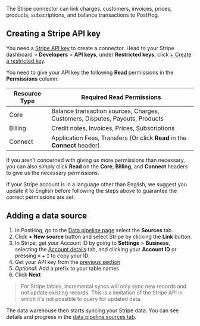 The Stripe connector can link charges, customers, invoices, prices, products, subscriptions, and balance transactions to PostHog. 

## Creating a Stripe API key

You need a [Stripe API key](https://dashboard.stripe.com/apikeys) to create a connector. Head to your Stripe dashboard > **Developers** > **API keys**, under **Restricted keys**, click [+ Create a restricted key](https://dashboard.stripe.com/apikeys/create).

You need to give your API key the following **Read** permissions in the **Permissions** column:

| Resource Type | Required Read Permissions                                                    |
|---------------|------------------------------------------------------------------------------|
| Core          | Balance transaction sources, Charges, Customers, Disputes, Payouts, Products |
| Billing       | Credit notes, Invoices, Prices, Subscriptions                                |
| Connect       | Application Fees, Transfers (Or click **Read** in the **Connect** header)    |

<ProductScreenshot
  imageLight="https://res.cloudinary.com/dmukukwp6/image/upload/q_auto,f_auto/pasted_image_2025_09_16_T15_55_07_193_Z_947eb9f69b.png"
  alt="Stripe API key permissions"
  classes="rounded"
/>

If you aren't concerned with giving us more permissions than necessary, you can also simply click **Read** on the **Core**, **Billing**, and **Connect** headers to give us the necessary permissions.

If your Stripe account is in a language other than English, we suggest you update it to English before following the steps above to guarantee the correct permissions are set.

## Adding a data source 

1. In PostHog, go to the [Data pipeline page](https://us.posthog.com/pipeline/sources) select the **Sources** tab.
2. Click **+ New source** button and select Stripe by clicking the **Link** button.
3. In Stripe, get your Account ID by going to **Settings** > **Business**, selecting the [Account details](https://dashboard.stripe.com/settings/account) tab, and clicking your **Account ID** or pressing `⌘` + `I` to copy your ID.
4. Get your API key from the [previous section](#creating-a-stripe-api-key)
5. *Optional:* Add a prefix to your table names
6. Click **Next**

> For Stripe tables, incremental syncs will only sync new records and not update existing records. This is a limitation of the Stripe API in which it's not possible to query for updated data. 

The data warehouse then starts syncing your Stripe data. You can see details and progress in the [data pipeline sources tab](https://us.posthog.com/pipeline/sources).